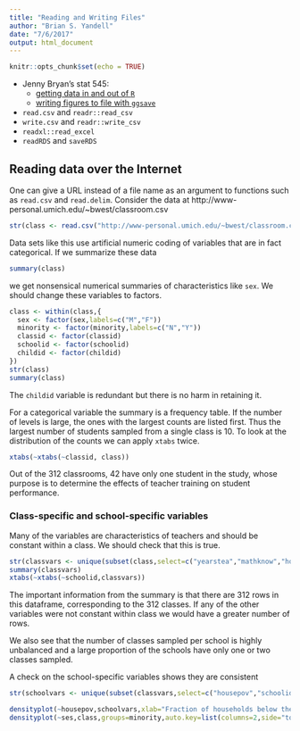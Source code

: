 ```yaml
---
title: "Reading and Writing Files"
author: "Brian S. Yandell"
date: "7/6/2017"
output: html_document
---
```


```r
knitr::opts_chunk$set(echo = TRUE)
```

- Jenny Bryan's stat 545:
    + [getting data in and out of `R`](http://stat545.com/block026_file-out-in.html)
    + [writing figures to file with `ggsave`](http://stat545.com/hw05_factor-figure-boss-repo-hygiene.html#writing-figures-to-file)
- `read.csv` and `readr::read_csv`
- `write.csv` and `readr::write_csv`
- `readxl::read_excel`
- `readRDS` and `saveRDS`

## Reading data over the Internet

One can give a URL instead of a file name as an argument to functions such as `read.csv` and `read.delim`.  Consider the data at http://www-personal.umich.edu/~bwest/classroom.csv
```r
str(class <- read.csv("http://www-personal.umich.edu/~bwest/classroom.csv"))
```

Data sets like this use artificial numeric coding of variables that are in fact categorical.  If we summarize these data
```r
summary(class)
```
we get nonsensical numerical summaries of characteristics like `sex`.  We should change these variables to factors.
```r
class <- within(class,{
  sex <- factor(sex,labels=c("M","F"))
  minority <- factor(minority,labels=c("N","Y"))
  classid <- factor(classid)
  schoolid <- factor(schoolid)
  childid <- factor(childid)
})
str(class)
summary(class)
```
The `childid` variable is redundant but there is no harm in retaining it.

For a categorical variable the summary is a frequency table.  If the number of levels is large, the ones with the largest counts are listed first.  Thus the largest number of students sampled from a single class is 10.  To look at the distribution of the counts we can apply `xtabs` twice.
```r
xtabs(~xtabs(~classid, class))
```
Out of the 312 classrooms, 42 have only one student in the study, whose purpose is to determine the effects of teacher training on student performance.

### Class-specific and school-specific variables

Many of the variables are characteristics of teachers and should be constant within a class.  We should check that this is true.
```r
str(classvars <- unique(subset(class,select=c("yearstea","mathknow","housepov","mathprep","classid","schoolid"))))
summary(classvars)
xtabs(~xtabs(~schoolid,classvars))
```

The important information from the summary is that there are 312 rows in this dataframe, corresponding to the 312 classes.  If any of the other variables were not constant within class we would have a greater number of rows.

We also see that the number of classes sampled per school is highly unbalanced and a large proportion of the schools have only one or two classes sampled.

A check on the school-specific variables shows they are consistent
```r
str(schoolvars <- unique(subset(classvars,select=c("housepov","schoolid"))))
```
```r
densityplot(~housepov,schoolvars,xlab="Fraction of households below the poverty level",scales=list(x=list(log=2)))
densityplot(~ses,class,groups=minority,auto.key=list(columns=2,side="top",lines=TRUE,points=FALSE))
```
